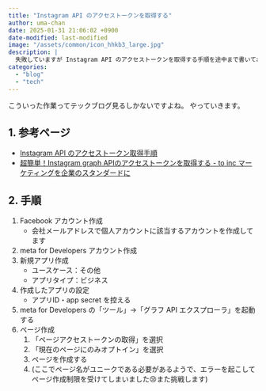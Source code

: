 ```yaml
---
title: "Instagram API のアクセストークンを取得する"
author: uma-chan
date: 2025-01-31 21:06:02 +0900
date-modified: last-modified
image: "/assets/common/icon_hhkb3_large.jpg"
description: |
  失敗していますが Instagram API のアクセストークンを取得する手順を途中まで書いておきます
categories:
  - "blog"
  - "tech"
---
```


こういった作業ってテックブログ見るしかないですよね。
やっていきます。

## 1. 参考ページ

- [Instagram API のアクセストークン取得手順](https://zenn.dev/kimuracoki/articles/9f086639604d57)
- [超簡単！Instagram graph APIのアクセストークンを取得する - to inc マーケティングを企業のスタンダードに](https://to-inc.co.jp/socialbook/?p=2189)

## 2. 手順

1. Facebook アカウント作成
    - 会社メールアドレスで個人アカウントに該当するアカウントを作成してます
1. meta for Developers アカウント作成
1. 新規アプリ作成
    - ユースケース：その他
    - アプリタイプ：ビジネス
1. 作成したアプリの設定
    - アプリID・app secret を控える
1. meta for Developers の「ツール」→「グラフ API エクスプローラ」を起動する
1. ページ作成
    1. 「ページアクセストークンの取得」を選択
    1. 「現在のページにのみオプトイン」を選択
    1. ページを作成する
    1. (ここでページ名がユニークである必要があるようで、エラーを起こしてページ作成制限を受けてしまいました😢また挑戦します)
